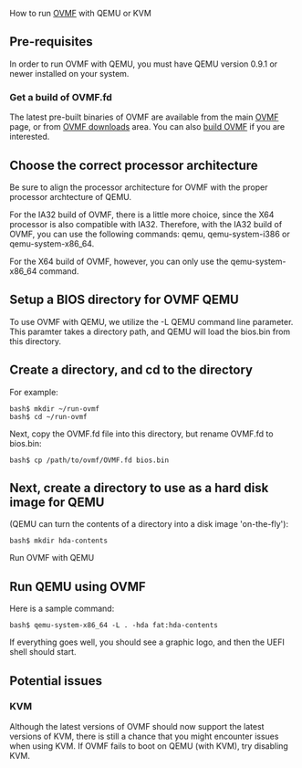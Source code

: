 <!-- [[Category:OVMF]] -->
How to run [http://tianocore.github.io/ovmf/ OVMF] with QEMU or KVM

==Pre-requisites==

In order to run OVMF with QEMU, you must have QEMU version 0.9.1 or newer installed on your system.

===Get a build of OVMF.fd===

The latest pre-built binaries of OVMF are available from the main [http://tianocore.github.io/ovmf/ OVMF] page, or from [http://sourceforge.net/projects/edk2/files/OVMF OVMF downloads] area.  You can also [[How to build OVMF|build OVMF]] if you are interested.

==Choose the correct processor architecture==

Be sure to align the processor architecture for OVMF with the proper processor archtecture of QEMU.

For the IA32 build of OVMF, there is a little more choice, since the X64 processor is also compatible with IA32.  Therefore, with the IA32 build of OVMF, you can use the following commands: qemu, qemu-system-i386 or qemu-system-x86_64.

For the X64 build of OVMF, however, you can only use the qemu-system-x86_64 command.

==Setup a BIOS directory for OVMF QEMU==

To use OVMF with QEMU, we utilize the -L QEMU command line parameter.  This paramter takes a directory path, and QEMU will load the bios.bin from this directory. 

==Create a directory, and cd to the directory==

For example:
<pre>
bash$ mkdir ~/run-ovmf
bash$ cd ~/run-ovmf
</pre>

Next, copy the OVMF.fd file into this directory, but rename OVMF.fd to bios.bin:
<pre>
bash$ cp /path/to/ovmf/OVMF.fd bios.bin
</pre>

==Next, create a directory to use as a hard disk image for QEMU==
(QEMU can turn the contents of a directory into a disk image 'on-the-fly'):

<pre>
bash$ mkdir hda-contents
</pre>
Run OVMF with QEMU

==Run QEMU using OVMF==

Here is a sample command:

<pre>
bash$ qemu-system-x86_64 -L . -hda fat:hda-contents
</pre>
If everything goes well, you should see a graphic logo, and then the UEFI shell should start.

==Potential issues==

===KVM===
Although the latest versions of OVMF should now support the latest versions of KVM,
there is still a chance that you might encounter issues when using KVM.
If OVMF fails to boot on QEMU (with KVM), try disabling KVM.